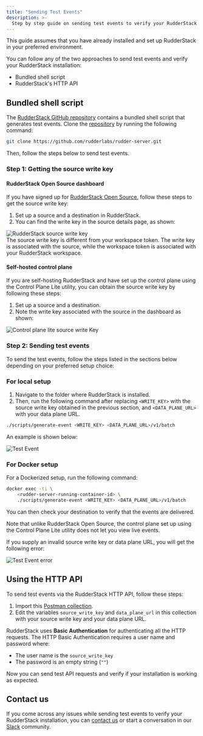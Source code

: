```yaml
---
title: "Sending Test Events"
description: >-
  Step by step guide on sending test events to verify your RudderStack installation.
---
```


<div class="infoBlock">
This guide assumes that you have already <Link to="/tmp-get-started/rudderstack-open-source/data-plane-setup/">installed and set up RudderStack</Link> in your preferred environment.
</div>

You can follow any of the two approaches to send test events and verify your RudderStack installation:

- Bundled shell script
- RudderStack's HTTP API

## Bundled shell script

The [RudderStack GitHub repository](https://github.com/rudderlabs/rudder-server) contains a bundled shell script that generates test events. Clone the [repository](https://github.com/rudderlabs/rudder-server) by running the following command:

```bash
git clone https://github.com/rudderlabs/rudder-server.git
```

Then, follow the steps below to send test events.

### Step 1: Getting the source write key

#### RudderStack Open Source dashboard

If you have signed up for [RudderStack Open Source](https://app.rudderstack.com/signup?type=opensource), follow these steps to get the source write key:

1. Set up a source and a destination in RudderStack.
2. You can find the write key in the source details page, as shown:

<img src="../../assets/rudderstack-open-source/source-write-key.png" alt="RudderStack source write key" />

<div class="warningBlock">
The source write key is different from your <Link to="/dashboard-guides/overview/#workspace-token">workspace token</Link>. The write key is associated with the source, while the workspace token is associated with your RudderStack workspace.
</div>

#### Self-hosted control plane

If you are self-hosting RudderStack and have set up the control plane using the <Link to="/tmp-get-started/rudderstack-open-source/control-plane-lite/">Control Plane Lite</Link> utility, you can obtain the source write key by following these steps:

1. Set up a source and a destination.
2. Note the write key associated with the source in the dashboard as shown:

<img src="../../assets/rudderstack-open-source/control-plane-lite-source-writekey.png" alt="Control plane lite source write Key" />

### Step 2: Sending test events

To send the test events, follow the steps listed in the sections below depending on your preferred setup choice:

### For local setup

1. Navigate to the folder where RudderStack is installed.
2. Then, run the following command after replacing `<WRITE_KEY>` with the source write key obtained in the previous section, and `<DATA_PLANE_URL>` with your <Link to="/dashboard-guides/overview/#data-plane-url">data plane URL</Link>.

```bash
./scripts/generate-event <WRITE_KEY> <DATA_PLANE_URL>/v1/batch
```
An example is shown below:

<img src="../../assets/rudderstack-open-source/test-event.png" alt="Test Event" />

### For Docker setup

For a Dockerized setup, run the following command:
  
```bash
docker exec -ti \
    <rudder-server-running-container-id> \
    ./scripts/generate-event <WRITE_KEY> <DATA_PLANE_URL>/v1/batch
```

You can then check your destination to verify that the events are delivered.

<div class="infoBlock">
Note that unlike RudderStack Open Source, the control plane set up using the <Link to="/tmp-get-started/rudderstack-open-source/control-plane-lite/">Control Plane Lite</Link> utility does not let you view live events.
</div>

If you supply an invalid source write key or data plane URL, you will get the following error:

<img src="../../assets/rudderstack-open-source/test-event-error.png" alt="Test Event error" />

## Using the HTTP API

To send test events via the <Link to="/api/http-api/">RudderStack HTTP API</Link>, follow these steps:

1. Import this [Postman collection](https://www.getpostman.com/collections/480307c55ad2b9dd4e27). 
2. Edit the variables `source_write_key` and `data_plane_url` in this collection with your source write key and your <Link to="/dashboard-guides/overview/#data-plane-url">data plane URL</Link>.

RudderStack uses **Basic Authentication** for authenticating all the HTTP requests. The HTTP Basic Authentication requires a user name and password where:
  - The user name is the `source_write_key`
  - The password is an empty string (`""`)

Now you can send test API requests and verify if your installation is working as expected.

## Contact us

If you come across any issues while sending test events to verify your RudderStack installation, you can [contact us](mailto:%20docs@rudderstack.com) or start a conversation in our [Slack](https://rudderstack.com/join-rudderstack-slack-community) community.
